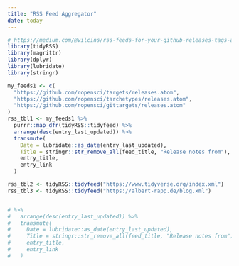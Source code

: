 ```yaml
---
title: "RSS Feed Aggregator"
date: today
---
```


```r
# https://medium.com/@vilcins/rss-feeds-for-your-github-releases-tags-and-activity-cbda2c51373
library(tidyRSS)
library(magrittr)
library(dplyr)
library(lubridate)
library(stringr)

my_feeds1 <- c(
  "https://github.com/ropensci/targets/releases.atom",
  "https://github.com/ropensci/tarchetypes/releases.atom",
  "https://github.com/ropensci/gittargets/releases.atom"
)
rss_tbl1 <- my_feeds1 %>% 
  purrr::map_dfr(tidyRSS::tidyfeed) %>% 
  arrange(desc(entry_last_updated)) %>% 
  transmute(
    Date = lubridate::as_date(entry_last_updated), 
    Title = stringr::str_remove_all(feed_title, "Release notes from"), 
    entry_title, 
    entry_link
  )

rss_tbl2 <- tidyRSS::tidyfeed("https://www.tidyverse.org/index.xml")
rss_tbl3 <- tidyRSS::tidyfeed("https://albert-rapp.de/blog.xml")


# %>% 
#   arrange(desc(entry_last_updated)) %>% 
#   transmute(
#     Date = lubridate::as_date(entry_last_updated), 
#     Title = stringr::str_remove_all(feed_title, "Release notes from"), 
#     entry_title, 
#     entry_link
#   )
```